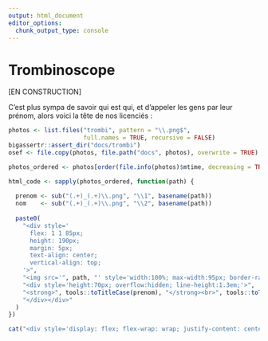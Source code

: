 ```yaml
---
output: html_document
editor_options: 
  chunk_output_type: console
---
```


# Trombinoscope {-}

[EN CONSTRUCTION]

C'est plus sympa de savoir qui est qui, et d'appeler les gens par leur prénom, alors voici la tête de nos licenciés :

```r
photos <- list.files("trombi", pattern = "\\.png$", 
                     full.names = TRUE, recursive = FALSE)
bigassertr::assert_dir("docs/trombi")
osef <- file.copy(photos, file.path("docs", photos), overwrite = TRUE)

photos_ordered <- photos[order(file.info(photos)$mtime, decreasing = TRUE)]

html_code <- sapply(photos_ordered, function(path) {
  
  prenom <- sub("(.+)_(.+)\\.png", "\\1", basename(path))
  nom    <- sub("(.+)_(.+)\\.png", "\\2", basename(path))
  
  paste0(
    "<div style='
      flex: 1 1 85px;
      height: 190px;
      margin: 5px;
      text-align: center;
      vertical-align: top;
    '>",
    "<img src='", path, "' style='width:100%; max-width:95px; border-radius:8px;'><br>",
    "<div style='height:70px; overflow:hidden; line-height:1.3em;'>",
    "<strong>", tools::toTitleCase(prenom), "</strong><br>", tools::toTitleCase(nom),
    "</div></div>"
  )
})

cat("<div style='display: flex; flex-wrap: wrap; justify-content: center; align-content: flex-start;'>\n"); cat(paste(html_code, collapse = "\n")); cat("\n</div>")
```
